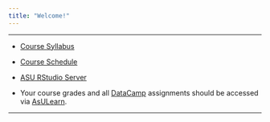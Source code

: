 ```yaml
---
title: "Welcome!"
---
```


* * *

* [Course Syllabus](./Syllabus/SyllabusS2018.html)

* [Course Schedule](./Schedule/ScheduleS2018.html)

* [ASU RStudio Server](https://mathr.math.appstate.edu)

* Your course grades and all [DataCamp](https://www.datacamp.com/home) assignments should be accessed via [AsULearn](https://asulearn.appstate.edu/).

* * *